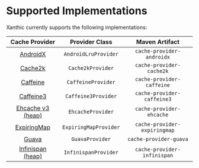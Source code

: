 # Supported Implementations

Xanthic currently supports the following implementations:

| Cache Provider | Provider Class | Maven Artifact |
| :-----: | :------: | :------: |
| [AndroidX](./androidx) | `AndroidLruProvider` | `cache-provider-androidx` |
| [Cache2k](./cache2k) | `Cache2kProvider` | `cache-provider-cache2k` |
| [Caffeine](./caffeine) | `CaffeineProvider` | `cache-provider-caffeine` |
| [Caffeine3](./caffeine3) | `Caffeine3Provider` | `cache-provider-caffeine3` |
| [Ehcache v3 (heap)](./ehcache) | `EhcacheProvider` | `cache-provider-ehcache` |
| [ExpiringMap](./expiringmap) | `ExpiringMapProvider` | `cache-provider-expiringmap` |
| [Guava](./guava) | `GuavaProvider` | `cache-provider-guava` |
| [Infinispan (heap)](./infinispan) | `InfinispanProvider` | `cache-provider-infinispan` |
